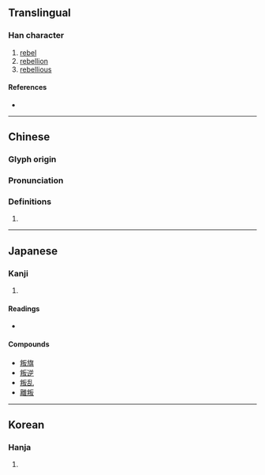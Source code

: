 {{character info/new}}
==Translingual==

===Han character===
{{Han char|rn=29|rad=又|as=07|sn=9|four=91547|canj=FQHE|ids=⿰半反}}

# [[rebel]]
# [[rebellion]]
# [[rebellious]]

====References====
* {{Han ref|kx=0166.120|dkj=03166|dj=0378.060|hdz=10398.020|uh=53DB|ud=21467|bh=AB71|bd=43889}}

----

==Chinese==
{{zh-forms}}

===Glyph origin===
{{Han etym}}

===Pronunciation===
{{zh-pron
|m=pàn
|c=bun6
|h=pfs=
|md=
|mn=qz,xm:phoān/tw,xm,zz:poān
|w=
|mc=y
|oc=y
|cat=
}}

===Definitions===
{{zh-hanzi}}

# {{rfdef|lang=zh}}

----

==Japanese==

===Kanji===
{{ja-kanji|grade=uc|rs=又07}}

# {{defn|lang=ja|sort=又07}}

====Readings====
* {{ja-readings|on=[[はん]] (han), [[ほん]] (hon)|kun=[[そむく]] (somuku)}}

====Compounds====
* [[叛旗]]
* [[叛逆]]
* [[叛乱]]
* [[離叛]]

----

==Korean==

===Hanja===
{{ko-hanja|hangeul=반|rv=ban|mr=pan}}

# {{defn|lang=ko|sort=又07}}